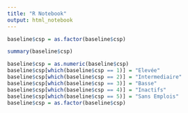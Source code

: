 ```yaml
---
title: "R Notebook"
output: html_notebook
---
```


```r
baseline$csp = as.factor(baseline$csp)
```
```r
summary(baseline$csp)
```

```r
baseline$csp = as.numeric(baseline$csp)
baseline$csp[which(baseline$csp == 1)] = "Elevée"
baseline$csp[which(baseline$csp == 2)] = "Intermediaire"
baseline$csp[which(baseline$csp == 3)] = "Basse"
baseline$csp[which(baseline$csp == 4)] = "Inactifs"
baseline$csp[which(baseline$csp == 5)] = "Sans Emplois"
baseline$csp = as.factor(baseline$csp)
```

